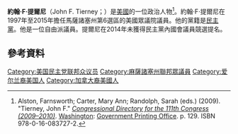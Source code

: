'''約翰·F·提爾尼'''（John F. Tierney；{{bd|1951年|9月18日}}）是[[美國|美國]]的一位政治人物<ref name="directory">Alston, Farnsworth; Carter, Mary Ann; Randolph, Sarah (eds.) (2009). "Tierney, John F." ''[[Official_Congressional_Directory|Congressional Directory for the 111th Congress (2009–2010)]]''. [[Washington,_D.C.|Washington]]: [[United_States_Government_Printing_Office|Government Printing Office]]. p. 129. ISBN 978-0-16-083727-2.</ref>。約翰·F·提爾尼在1997年至2015年擔任馬薩諸塞州第6選區的美國眾議院議員。他的黨籍是[[民主黨_(美國)|民主黨]]。他是一位自由派議員。提爾尼在2014年未獲得民主黨內國會議員競選提名。
== 參考資料 ==
{{reflist}}

{{DEFAULTSORT: Tierney, John}}
[[Category:美国民主党联邦众议员|Category:美国民主党联邦众议员]]
[[Category:麻薩諸塞州聯邦眾議員|Category:麻薩諸塞州聯邦眾議員]]
[[Category:爱尔兰裔美国人|Category:爱尔兰裔美国人]]
[[Category:加拿大裔美國人|Category:加拿大裔美國人]]